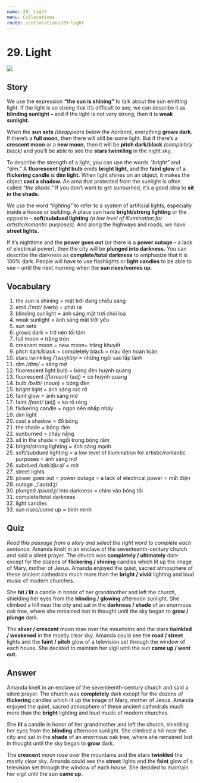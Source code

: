 ```yaml
---
name: 29. Light
menu: Collocations
route: /collocations/29-light
---
```



# 29. Light

<Image src="/public/light.jpg"/>

## Story

We use the expression **“the sun is shining”** to talk about the sun emitting light. If the light is so strong that it’s difficult to see, we can describe it as **blinding sunlight –** and if the light is not very strong, then it is **weak sunlight.**

When the **sun sets** _(disappears below the horizon),_ everything **grows dark.** If there’s a **full moon,** then there will still be some light. But if there’s a **crescent moon** or a **new moon,** then it will be **pitch dark/black** _(completely black)_ and you’ll be able to see the **stars twinkling** in the night sky.

To describe the strength of a light, you can use the words _“bright”_ and _“dim.”_ A **fluorescent light bulb** emits **bright light,** and the **faint glow** of a **flickering candle** is **dim light.** When light shines on an object, it makes the object **cast a shadow.** An area that protected from the sunlight is often called _“the shade.”_ If you don’t want to get sunburned, it’s a good idea to **sit in the shade.**

We use the word _“lighting”_ to refer to a system of artificial lights, especially inside a house or building. A place can have **bright/strong lighting** or the opposite – **soft/subdued lighting** _(a low level of illumination for artistic/romantic purposes)_. And along the highways and roads, we have **street lights.**

If it’s nighttime and the **power goes out** (or there is a **power outage** – a lack of electrical power), then the city will be **plunged into darkness.** You can describe the darkness as **complete/total darkness** to emphasize that it is 100% dark. People will have to use flashlights or **light candles** to be able to see – until the next morning when the **sun rises/comes up**.

## Vocabulary

1. the sun is shining = mặt trời đang chiếu sáng
2. emit _/iˈmɪt/_ (verb) = phát ra
3. blinding sunlight = ánh sáng mặt trời chói loà
4. weak sunlight = ánh sáng mặt trời yếu
5. sun sets
6. grows dark = trở nên tối tăm
7. full moon = trăng tròn
8. crescent moon = new moon= trăng khuyết
9. pitch dark/black = completely black = màu đen hoàn toàn
10. stars twinkling _/ˈtwɪŋklɪŋ/_ = những ngôi sao lấp lánh
11. dim _/dɪm/_ = sáng mờ
12. fluorescent light bulb = bóng đèn huỳnh quang
13. fluorescent _/fləˈresnt/_ (adj) = có huỳnh quang
14. bulb _/bʌlb/_ (noun) = bóng đèn
15. bright light = ánh sáng rực rỡ
16. faint glow = ánh sáng mờ
17. faint _/feɪnt/_ (adj) = ko rõ ràng
18. flickering candle = ngọn nến nhấp nháy
19. dim light
20. cast a shadow = đổ bóng
21. the shade = bóng râm
22. sunburned = cháy nắng
23. sit in the shade = ngồi trong bóng râm
24. bright/strong lighting = ánh sáng mạnh
25. soft/subdued lighting = a low level of illumination for artistic/romantic purposes = ánh sáng mờ
26. subdued _/səbˈdjuːd/_ = mờ
27. street lights
28. power goes out = power outage = a lack of electrical power = mất điện
29. outage _/ˈaʊtɪdʒ/
30. plunged _/plʌndʒ/_ into darkness = chìm vào bóng tối
31. complete/total darkness
32. light candles
33. sun rises/come up = bình minh

## Quiz

_Read this passage from a story and select the right word to complete each sentence:_
Amanda knelt in an enclave of the seventeenth-century church and said a silent prayer. The church was **completely / ultimately** dark except for the dozens of **flickering / shining** candles which lit up the image of Mary, mother of Jesus. Amanda enjoyed the quiet, sacred atmosphere of these ancient cathedrals much more than the **bright / vivid** lighting and loud music of modern churches.

She **hit / lit** a candle in honor of her grandmother and left the church, shielding her eyes from the **blinding / glowing** afternoon sunlight. She climbed a hill near the city and sat in the **darkness / shade** of an enormous oak tree, where she remained lost in thought until the sky began to **grow / plunge** dark.

The **sliver / crescent** moon rose over the mountains and the stars **twinkled / weakened** in the mostly clear sky. Amanda could see the **road / street** lights and the **faint / pitch** glow of a television set through the window of each house. She decided to maintain her vigil until the sun **came up / went out.**

## Answer

Amanda knelt in an enclave of the seventeenth-century church and said a silent prayer. The church was **completely** dark except for the dozens of **flickering** candles which lit up the image of Mary, mother of Jesus. Amanda enjoyed the quiet, sacred atmosphere of these ancient cathedrals much more than the **bright** lighting and loud music of modern churches.

She **lit** a candle in honor of her grandmother and left the church, shielding her eyes from the **blinding** afternoon sunlight. She climbed a hill near the city and sat in the **shade** of an enormous oak tree, where she remained lost in thought until the sky began to **grow** dark.

The **crescent** moon rose over the mountains and the stars **twinkled** the mostly clear sky. Amanda could see the **street** lights and the **faint** glow of a television set through the window of each house. She decided to maintain her vigil until the sun **came up.**

